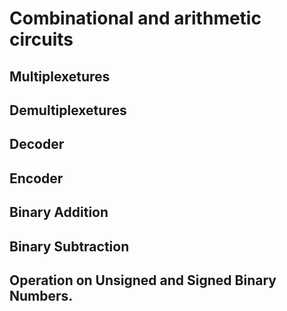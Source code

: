 # Combinational and arithmetic circuits

## Multiplexetures

## Demultiplexetures

## Decoder

## Encoder

## Binary Addition

## Binary Subtraction

## Operation on Unsigned and Signed Binary Numbers.
